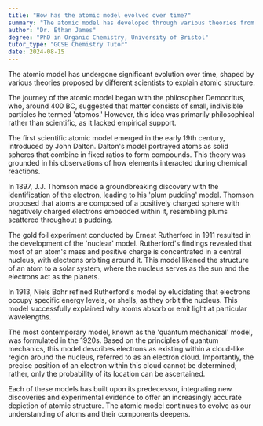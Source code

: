 ```yaml
---
title: "How has the atomic model evolved over time?"
summary: "The atomic model has developed through various theories from different scientists, each contributing to our understanding of atomic structure over time."
author: "Dr. Ethan James"
degree: "PhD in Organic Chemistry, University of Bristol"
tutor_type: "GCSE Chemistry Tutor"
date: 2024-08-15
---
```


The atomic model has undergone significant evolution over time, shaped by various theories proposed by different scientists to explain atomic structure.

The journey of the atomic model began with the philosopher Democritus, who, around 400 BC, suggested that matter consists of small, indivisible particles he termed 'atomos.' However, this idea was primarily philosophical rather than scientific, as it lacked empirical support.

The first scientific atomic model emerged in the early 19th century, introduced by John Dalton. Dalton's model portrayed atoms as solid spheres that combine in fixed ratios to form compounds. This theory was grounded in his observations of how elements interacted during chemical reactions.

In 1897, J.J. Thomson made a groundbreaking discovery with the identification of the electron, leading to his 'plum pudding' model. Thomson proposed that atoms are composed of a positively charged sphere with negatively charged electrons embedded within it, resembling plums scattered throughout a pudding.

The gold foil experiment conducted by Ernest Rutherford in 1911 resulted in the development of the 'nuclear' model. Rutherford's findings revealed that most of an atom's mass and positive charge is concentrated in a central nucleus, with electrons orbiting around it. This model likened the structure of an atom to a solar system, where the nucleus serves as the sun and the electrons act as the planets.

In 1913, Niels Bohr refined Rutherford's model by elucidating that electrons occupy specific energy levels, or shells, as they orbit the nucleus. This model successfully explained why atoms absorb or emit light at particular wavelengths.

The most contemporary model, known as the 'quantum mechanical' model, was formulated in the 1920s. Based on the principles of quantum mechanics, this model describes electrons as existing within a cloud-like region around the nucleus, referred to as an electron cloud. Importantly, the precise position of an electron within this cloud cannot be determined; rather, only the probability of its location can be ascertained.

Each of these models has built upon its predecessor, integrating new discoveries and experimental evidence to offer an increasingly accurate depiction of atomic structure. The atomic model continues to evolve as our understanding of atoms and their components deepens.
    
